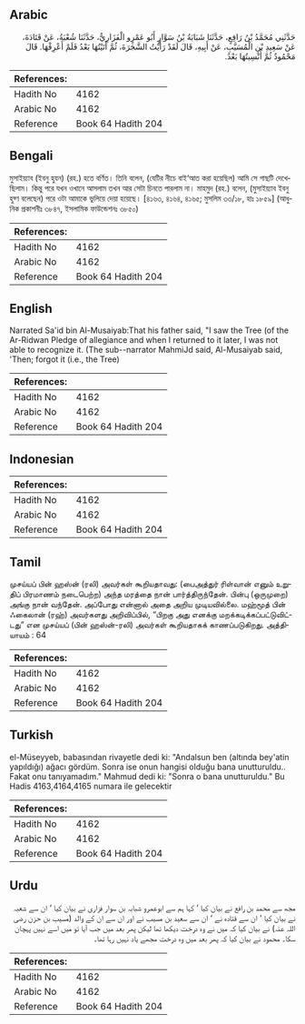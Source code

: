 ## Arabic


<div dir="rtl" lang="ar" style={{fontSize:'larger',backgroundColor:'#f8f9fa',padding:20}}>
حَدَّثَنِي مُحَمَّدُ بْنُ رَافِعٍ، حَدَّثَنَا شَبَابَةُ بْنُ سَوَّارٍ أَبُو عَمْرٍو الْفَزَارِيُّ، حَدَّثَنَا شُعْبَةُ، عَنْ قَتَادَةَ، عَنْ سَعِيدِ بْنِ الْمُسَيَّبِ، عَنْ أَبِيهِ، قَالَ لَقَدْ رَأَيْتُ الشَّجَرَةَ، ثُمَّ أَتَيْتُهَا بَعْدُ فَلَمْ أَعْرِفْهَا‏.‏ قَالَ مَحْمُودٌ ثُمَّ أُنْسِيتُهَا بَعْدُ‏.‏
</div>
<div style={{backgroundColor:'#f8f9fa',padding:20, marginBottom: 10}}><table> <thead> <tr> <th>References:</th> <th></th> </tr> </thead> <tbody><tr><td>Hadith No</td><td>4162</td></tr><tr><td>Arabic No</td><td>4162</td></tr><tr><td>Reference</td><td>Book 64 Hadith 204</td></tr></tbody></table></div>

## Bengali


<div dir="ltr" lang="bn" style={{fontSize:'larger',backgroundColor:'#f8f9fa',padding:20}}>
মুসাইয়্যাব (ইবনু হুযন) (রহ.) হতে বর্ণিত। তিনি বলেন, (যেটির নীচে বাই‘আত করা হয়েছিল) আমি সে গাছটি দেখেছিলাম। কিন্তু পরে যখন ওখানে আসলাম তখন আর সেটা চিনতে পারলাম না। মাহমুদ (রহ.) বলেন, (মুসাইয়্যাব ইবনু হুয্ণ বলেছেন) পরে ওটা আমাকে ভুলিয়ে দেয়া হয়েছে। [৪১৬৩, ৪১৬৪, ৪১৬৫; মুসলিম ৩৩/১৮, হাঃ ১৮৫৯] (আধুনিক প্রকাশনীঃ ৩৮৪৭, ইসলামিক ফাউন্ডেশনঃ ৩৮৫০)
</div>
<div style={{backgroundColor:'#f8f9fa',padding:20, marginBottom: 10}}><table> <thead> <tr> <th>References:</th> <th></th> </tr> </thead> <tbody><tr><td>Hadith No</td><td>4162</td></tr><tr><td>Arabic No</td><td>4162</td></tr><tr><td>Reference</td><td>Book 64 Hadith 204</td></tr></tbody></table></div>

## English


<div dir="ltr" lang="en" style={{fontSize:'larger',backgroundColor:'#f8f9fa',padding:20}}>
Narrated Sa'id bin Al-Musaiyab:That his father said, "I saw the Tree (of the Ar-Ridwan Pledge of allegiance and when I returned to it later, I was not able to recognize it. (The sub--narrator MahmiJd said, Al-Musaiyab said, 'Then; forgot it (i.e., the Tree)
</div>
<div style={{backgroundColor:'#f8f9fa',padding:20, marginBottom: 10}}><table> <thead> <tr> <th>References:</th> <th></th> </tr> </thead> <tbody><tr><td>Hadith No</td><td>4162</td></tr><tr><td>Arabic No</td><td>4162</td></tr><tr><td>Reference</td><td>Book 64 Hadith 204</td></tr></tbody></table></div>

## Indonesian


<div dir="ltr" lang="id" style={{fontSize:'larger',backgroundColor:'#f8f9fa',padding:20}}>

</div>
<div style={{backgroundColor:'#f8f9fa',padding:20, marginBottom: 10}}><table> <thead> <tr> <th>References:</th> <th></th> </tr> </thead> <tbody><tr><td>Hadith No</td><td>4162</td></tr><tr><td>Arabic No</td><td>4162</td></tr><tr><td>Reference</td><td>Book 64 Hadith 204</td></tr></tbody></table></div>

## Tamil


<div dir="ltr" lang="ta" style={{fontSize:'larger',backgroundColor:'#f8f9fa',padding:20}}>
முசய்யப் பின் ஹஸ்ன் (ரலி) அவர்கள் கூறியதாவது: (பைஅத்துர் ரிள்வான் எனும் உறுதிப் பிரமாணம் நடைபெற்ற) அந்த மரத்தை நான் பார்த்திருந்தேன். பின்பு (ஒருமுறை) அங்கு நான் வந்தேன். அப்போது என்னால் அதை அறிய முடியவில்லை. மஹ்மூத் பின் ஃகைலான் (ரஹ்) அவர்களது அறிவிப்பில், “பிறகு அது எனக்கு மறக்கடிக்கப்பட்டுவிட்டது” என முசய்யப் (பின் ஹஸ்ன்-ரலி) அவர்கள் கூறியதாகக் காணப்படுகிறது. அத்தியாயம் : 64
</div>
<div style={{backgroundColor:'#f8f9fa',padding:20, marginBottom: 10}}><table> <thead> <tr> <th>References:</th> <th></th> </tr> </thead> <tbody><tr><td>Hadith No</td><td>4162</td></tr><tr><td>Arabic No</td><td>4162</td></tr><tr><td>Reference</td><td>Book 64 Hadith 204</td></tr></tbody></table></div>

## Turkish


<div dir="ltr" lang="tr" style={{fontSize:'larger',backgroundColor:'#f8f9fa',padding:20}}>
el-Müseyyeb, babasından rivayetle dedi ki: "Andalsun ben (altında bey'atin yapıldığı) ağacı gördüm. Sonra ise onun hangisi olduğu bana unutturuldu.. Fakat onu tanıyamadım." Mahmud dedi ki: "Sonra o bana unutturuldu." Bu Hadis 4163,4164,4165 numara ile gelecektir
</div>
<div style={{backgroundColor:'#f8f9fa',padding:20, marginBottom: 10}}><table> <thead> <tr> <th>References:</th> <th></th> </tr> </thead> <tbody><tr><td>Hadith No</td><td>4162</td></tr><tr><td>Arabic No</td><td>4162</td></tr><tr><td>Reference</td><td>Book 64 Hadith 204</td></tr></tbody></table></div>

## Urdu


<div dir="rtl" lang="ur" style={{fontSize:'larger',backgroundColor:'#f8f9fa',padding:20}}>
مجھ سے محمد بن رافع نے بیان کیا ‘ کہا ہم سے ابوعمرو شبابہ بن سوار فزاری نے بیان کیا ‘ ان سے شعبہ نے بیان کیا ‘ ان سے قتادہ نے ‘ ان سے سعید بن مسیب نے اور ان سے ان کے والد (مسیب بن حزن رضی اللہ عنہ) نے بیان کیا کہ میں نے وہ درخت دیکھا تھا لیکن پھر بعد میں جب آیا تو میں اسے نہیں پہچان سکا۔ محمود نے بیان کیا کہ پھر بعد میں وہ درخت مجھے یاد نہیں رہا تھا۔
</div>
<div style={{backgroundColor:'#f8f9fa',padding:20, marginBottom: 10}}><table> <thead> <tr> <th>References:</th> <th></th> </tr> </thead> <tbody><tr><td>Hadith No</td><td>4162</td></tr><tr><td>Arabic No</td><td>4162</td></tr><tr><td>Reference</td><td>Book 64 Hadith 204</td></tr></tbody></table></div>